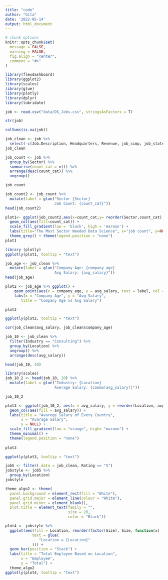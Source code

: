 ---
title: "code"
author: "Gita"
date: '2022-05-14'
output: html_document
---

```{r setup, include=FALSE}
# chunk options
knitr::opts_chunk$set(
  message = FALSE,
  warning = FALSE,
  fig.align = "center",
  comment = "#>"
)
```


```{r message=FALSE, warning=FALSE}
library(flexdashboard)
library(ggplot2)
library(scales)
library(glue)
library(plotly)
library(dplyr)
library(lubridate)
```

```{r}
job <- read.csv("data/DS_Jobs.csv", stringsAsFactors = T)
```


```{r}
str(job)
```

```{r}
colSums(is.na(job))
```

```{r}
job_clean <- job %>% 
  select(-c(Job.Description, Headquarters, Revenue, job_simp, job_state, same_state, python, excel, hadoop, spark, aws, tableau, big_data, Type.of.ownership, min_salary, max_salary, seniority))
job_clean
```

```{r}
job_count <- job %>% 
  group_by(Sector) %>% 
  summarise(count_cat = n()) %>% 
  arrange(desc(count_cat)) %>% 
  ungroup()

job_count
```

```{r}
job_count2 <- job_count %>%
  mutate(label = glue("Sector {Sector}
                      Job Count: {count_cat}"))
head(job_count2)
```

```{r}
plot1<- ggplot(job_count2,aes(x=count_cat,y= reorder(Sector,count_cat), text = label)) +
  geom_col(aes(fill=count_cat)) +
  scale_fill_gradient(low = 'black', high = 'maroon') +
  labs(title="The Most Sector Needed Data Science", x="job count", y=NULL) +
  theme_grey() + theme(legend.position = "none")
plot1
```

```{r}
library (plotly)
ggplotly(plot1, tooltip = "text")
```

```{r}
job_age <- job_clean %>%
  mutate(label = glue("Company Age: {company_age}
                      Avg Salary: {avg_salary}"))
head(job_age)
```


```{r}
plot2 <- job_age %>% ggplot() + 
    geom_point(aes(x = company_age, y = avg_salary, text = label, col = job_age$avg_salary)) +
    labs(x = "Company Age", y = "Avg Salary",
       title = "Company Age vs Avg Salary")

plot2
```

```{r}

ggplotly(plot2, tooltip = "text")
```


```{r}
cor(job_clean$avg_salary, job_clean$company_age)
```

```{r}
job_10 <- job_clean %>% 
  filter(Industry == "Consulting") %>% 
  group_by(Location) %>% 
  ungroup() %>% 
  arrange(desc(avg_salary))

head(job_10, 10)
```


```{r}
library(scales)
job_10_2 <- head(job_10, 10) %>% 
  mutate(label = glue("Industry: {Location}
                      Average Salary: {comma(avg_salary)}"))

job_10_2
```

```{r}
plot3 <- ggplot(job_10_2, aes(x = avg_salary, y = reorder(Location, avg_salary), text = label)) +
  geom_col(aes(fill = avg_salary)) +
  labs(title = "Avarege Salary of Every Country",
       x = "Avarage Salary",
       y = NULL) +
  scale_fill_gradient(low = "orange", high= "maroon") +
  theme_minimal() +
  theme(legend.position = "none") 
  
plot3
```

```{r}
ggplotly(plot3, tooltip = "text")
```


```{r}
job5 <- filter(.data = job_clean, Rating == "5")
jobstyle <- job5 %>% 
  group_by(Location)
jobstyle
```


```{r}
theme_algo2 <- theme(
  panel.background = element_rect(fill = "White"),
  panel.grid.major = element_line(colour = "White"),
  panel.grid.minor = element_blank(),
  plot.title = element_text(family = "", 
                            size = 20, 
                            color = "Black"))
```

```{r}
plot4 <- jobstyle %>% 
  ggplot(aes(fill = Location, reorder(factor(Size), Size, function(x) -length(x)),
            text = glue(
               "Location = {Location}"                         
            ))) +
  geom_bar(position = "Stack") +
  labs(title = "Total Employee Based on Location",
       x = "Employee", 
       y = "Total") +
  theme_algo2
ggplotly(plot4, tooltip = "text")
```


